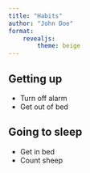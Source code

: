 ```yaml
---
title: "Habits"
author: "John Doe"
format:
    revealjs:
        theme: beige
---
```


## Getting up

- Turn off alarm
- Get out of bed

## Going to sleep

- Get in bed
- Count sheep